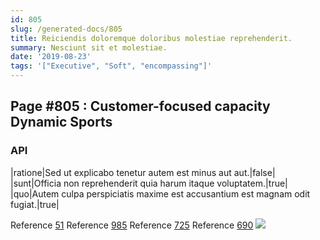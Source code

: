 ```yaml
---
id: 805
slug: /generated-docs/805
title: Reiciendis doloremque doloribus molestiae reprehenderit.
summary: Nesciunt sit et molestiae.
date: '2019-08-23'
tags: '["Executive", "Soft", "encompassing"]'
---
```

<Partial />

## Page #805 : Customer-focused capacity Dynamic Sports
### API

|ratione|Sed ut explicabo tenetur autem est minus aut aut.|false|
|sunt|Officia non reprehenderit quia harum itaque voluptatem.|true|
|quo|Autem culpa perspiciatis maxime est accusantium est magnam odit fugiat.|true|

Reference [51](/generated-docs/51)
Reference [985](/generated-docs/985)
Reference [725](/generated-docs/725)
Reference [690](/generated-docs/690)
![](/assets/cats-2.jpg)


